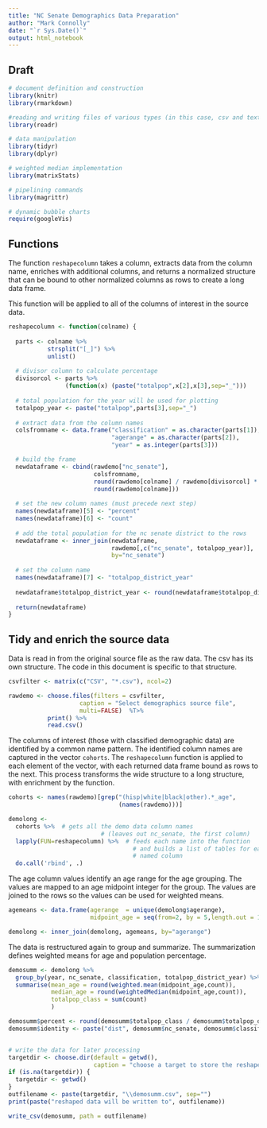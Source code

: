 ```yaml
---
title: "NC Senate Demographics Data Preparation"
author: "Mark Connolly"
date: "`r Sys.Date()`"
output: html_notebook
---
```

## Draft


```r
# document definition and construction
library(knitr)
library(rmarkdown)

#reading and writing files of various types (in this case, csv and text files)
library(readr)

# data manipulation
library(tidyr)
library(dplyr)

# weighted median implementation
library(matrixStats)

# pipelining commands
library(magrittr)

# dynamic bubble charts
require(googleVis)
```
## Functions 
The function ```reshapecolumn``` takes a column, extracts data from the column name, enriches with additional columns, and returns a normalized structure that can be bound to other normalized columns as rows to create a long data frame.

This function will be applied to all of the columns of interest in the source data.

```r
reshapecolumn <- function(colname) {
  
  parts <- colname %>% 
           strsplit("[_]") %>% 
           unlist()
  
  # divisor column to calculate percentage
  divisorcol <- parts %>%
                (function(x) (paste("totalpop",x[2],x[3],sep="_")))
  
  # total population for the year will be used for plotting
  totalpop_year <- paste("totalpop",parts[3],sep="_")
  
  # extract data from the column names
  colsfromname <- data.frame("classification" = as.character(parts[1]),
                             "agerange" = as.character(parts[2]),
                             "year" = as.integer(parts[3]))

  # build the frame 
  newdataframe <- cbind(rawdemo["nc_senate"], 
                        colsfromname, 
                        round(rawdemo[colname] / rawdemo[divisorcol] * 100),
                        round(rawdemo[colname]))
  
  # set the new column names (must precede next step)
  names(newdataframe)[5] <- "percent"
  names(newdataframe)[6] <- "count"
  
  # add the total population for the nc senate district to the rows 
  newdataframe <- inner_join(newdataframe, 
                             rawdemo[,c("nc_senate", totalpop_year)],
                             by="nc_senate")
  
  # set the column name
  names(newdataframe)[7] <- "totalpop_district_year"
  
  newdataframe$totalpop_district_year <- round(newdataframe$totalpop_district_year)
  
  return(newdataframe)
}
```

## Tidy and enrich the source data

Data is read in from the original source file as the raw data.  The csv has its own structure.  The code in this document is specific to that structure.

```r

csvfilter <- matrix(c("CSV", "*.csv"), ncol=2)

rawdemo <- choose.files(filters = csvfilter,
                    caption = "Select demographics source file",
                    multi=FALSE)  %T>%
           print() %>%
           read.csv()

```


The columns of interest (those with classified demographic data) are identified by a common name pattern. The identified column names are captured in the vector ```cohorts```.  The ```reshapecolumn``` function is applied to each element of the vector, with each returned data frame bound as rows to the next.  This process transforms the wide structure to a long structure, with enrichment by the function.

```r
cohorts <- names(rawdemo)[grep("(hisp|white|black|other).*_age",
                               (names(rawdemo)))]

demolong <- 
  cohorts %>%  # gets all the demo data column names 
                          # (leaves out nc_senate, the first column)
  lapply(FUN=reshapecolumn) %>%  # feeds each name into the function
                                   # and builds a list of tables for each 
                                   # named column
  do.call('rbind', .)
```

The age column values identify an age range for the age grouping.  The values are mapped to an age midpoint integer for the group.  The values are joined to the rows so the values can be used for weighted means.

```r
agemeans <- data.frame(agerange  = unique(demolong$agerange),
                       midpoint_age = seq(from=2, by = 5,length.out = 18))

demolong <- inner_join(demolong, agemeans, by="agerange")
```

The data is restructured again to group and summarize.  The summarization defines weighted means for age and population percentage.

```r
demosumm <- demolong %>% 
  group_by(year, nc_senate, classification, totalpop_district_year) %>%
  summarise(mean_age = round(weighted.mean(midpoint_age,count)),
            median_age = round(weightedMedian(midpoint_age,count)),
            totalpop_class = sum(count)
            )

demosumm$percent <- round(demosumm$totalpop_class / demosumm$totalpop_district_year * 100)
demosumm$identity <- paste("dist", demosumm$nc_senate, demosumm$classification, sep = "_")


# write the data for later processing
targetdir <- choose.dir(default = getwd(), 
                        caption = "choose a target to store the reshaped data")
if (is.na(targetdir)) {
  targetdir <- getwd()
}
outfilename <- paste(targetdir, "\\demosumm.csv", sep="")
print(paste("reshaped data will be written to", outfilename))

write_csv(demosumm, path = outfilename)
```
